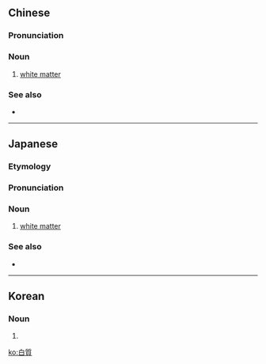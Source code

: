 {{also|白质}}
==Chinese==
{{zh-forms|s=白质}}
{{wikipedia|lang=zh}}

===Pronunciation===
{{zh-pron
|m=bái质
|c=baak6 zat1
|cat=n
}}

===Noun===
{{zh-noun}}

# {{lb|zh|neuroanatomy}} [[white matter]]

===See also===
* {{zh-l|灰質}}

----

==Japanese==
{{ja-kanjitab|yomi=o|はく|しつ}}

===Etymology===
{{compound|ja|白|質|tr1=haku|t1=[[white]]|tr2=shitsu|t2=[[matter]]|sort=はくしつ}}

===Pronunciation===
{{ja-pron|はくしつ|y=ko|acc=h|dev=2}}

===Noun===
{{ja-noun|はくしつ}}

# {{lb|ja|neuroanatomy|sort=はくしつ}} [[white matter]]

===See also===
* {{ja-r|灰%白%質|かい%はく%しつ}}

----

==Korean==
{{ko-hanjatab}}

===Noun===
{{ko-noun|mr=paekchil|y=paykqcil|hangeul=백질}}

# {{hanja form of|백질|[[white matter]]}}

[[ko:白質]]